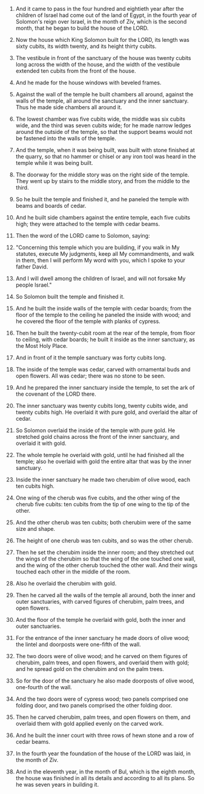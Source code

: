
1. And it came to pass in the four hundred and eightieth year after the children of Israel had come out of the land of Egypt, in the fourth year of Solomon's reign over Israel, in the month of Ziv, which is the second month, that he began to build the house of the LORD.

2. Now the house which King Solomon built for the LORD, its length was sixty cubits, its width twenty, and its height thirty cubits.

3. The vestibule in front of the sanctuary of the house was twenty cubits long across the width of the house, and the width of the vestibule extended ten cubits from the front of the house.

4. And he made for the house windows with beveled frames.

5. Against the wall of the temple he built chambers all around, against the walls of the temple, all around the sanctuary and the inner sanctuary. Thus he made side chambers all around it.

6. The lowest chamber was five cubits wide, the middle was six cubits wide, and the third was seven cubits wide; for he made narrow ledges around the outside of the temple, so that the support beams would not be fastened into the walls of the temple.

7. And the temple, when it was being built, was built with stone finished at the quarry, so that no hammer or chisel or any iron tool was heard in the temple while it was being built.

8. The doorway for the middle story was on the right side of the temple. They went up by stairs to the middle story, and from the middle to the third.

9. So he built the temple and finished it, and he paneled the temple with beams and boards of cedar.

10. And he built side chambers against the entire temple, each five cubits high; they were attached to the temple with cedar beams.

11. Then the word of the LORD came to Solomon, saying:

12. "Concerning this temple which you are building, if you walk in My statutes, execute My judgments, keep all My commandments, and walk in them, then I will perform My word with you, which I spoke to your father David.

13. And I will dwell among the children of Israel, and will not forsake My people Israel."

14. So Solomon built the temple and finished it.

15. And he built the inside walls of the temple with cedar boards; from the floor of the temple to the ceiling he paneled the inside with wood; and he covered the floor of the temple with planks of cypress.

16. Then he built the twenty-cubit room at the rear of the temple, from floor to ceiling, with cedar boards; he built it inside as the inner sanctuary, as the Most Holy Place.

17. And in front of it the temple sanctuary was forty cubits long.

18. The inside of the temple was cedar, carved with ornamental buds and open flowers. All was cedar; there was no stone to be seen.

19. And he prepared the inner sanctuary inside the temple, to set the ark of the covenant of the LORD there.

20. The inner sanctuary was twenty cubits long, twenty cubits wide, and twenty cubits high. He overlaid it with pure gold, and overlaid the altar of cedar.

21. So Solomon overlaid the inside of the temple with pure gold. He stretched gold chains across the front of the inner sanctuary, and overlaid it with gold.

22. The whole temple he overlaid with gold, until he had finished all the temple; also he overlaid with gold the entire altar that was by the inner sanctuary.

23. Inside the inner sanctuary he made two cherubim of olive wood, each ten cubits high.

24. One wing of the cherub was five cubits, and the other wing of the cherub five cubits: ten cubits from the tip of one wing to the tip of the other.

25. And the other cherub was ten cubits; both cherubim were of the same size and shape.

26. The height of one cherub was ten cubits, and so was the other cherub.

27. Then he set the cherubim inside the inner room; and they stretched out the wings of the cherubim so that the wing of the one touched one wall, and the wing of the other cherub touched the other wall. And their wings touched each other in the middle of the room.

28. Also he overlaid the cherubim with gold.

29. Then he carved all the walls of the temple all around, both the inner and outer sanctuaries, with carved figures of cherubim, palm trees, and open flowers.

30. And the floor of the temple he overlaid with gold, both the inner and outer sanctuaries.

31. For the entrance of the inner sanctuary he made doors of olive wood; the lintel and doorposts were one-fifth of the wall.

32. The two doors were of olive wood; and he carved on them figures of cherubim, palm trees, and open flowers, and overlaid them with gold; and he spread gold on the cherubim and on the palm trees.

33. So for the door of the sanctuary he also made doorposts of olive wood, one-fourth of the wall.

34. And the two doors were of cypress wood; two panels comprised one folding door, and two panels comprised the other folding door.

35. Then he carved cherubim, palm trees, and open flowers on them, and overlaid them with gold applied evenly on the carved work.

36. And he built the inner court with three rows of hewn stone and a row of cedar beams.

37. In the fourth year the foundation of the house of the LORD was laid, in the month of Ziv.

38. And in the eleventh year, in the month of Bul, which is the eighth month, the house was finished in all its details and according to all its plans. So he was seven years in building it.


